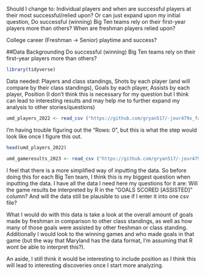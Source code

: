Should I change to: 
Individual players and when are successful players at their most successful/relied upon? 
Or can just expand upon my initial question, Do successful (winning) Big Ten teams rely on their first-year players more than others? When are freshman players relied upon? 

College career (Freshman -> Senior) playtime and success? 

##Data Backgrounding 
Do successful (winning) Big Ten teams rely on their first-year players more than others? 

```r
library(tidyverse)
```

Data needed: Players and class standings, Shots by each player (and will compare by their class standings), Goals by each player, Assists by each player, Position (I don't think this is necessary for my question but I think can lead to interesting results and may help me to further expand my analysis to other stories/questions)

```r
umd_players_2022 <- read_csv ("https://github.com/gryan517/-jour479x_fall_2023/blob/main/data/umd_2022_player_stats.csv")
```

I'm having trouble figuring out the "Rows: 0", but this is what the step would look like once I figure this out.

```r
head(umd_players_2022)
```

```r
umd_gameresults_2023 <- read_csv ("https://github.com/gryan517/-jour479x_fall_2023/blob/7cb7b8612eb310502f086ea26d3032c20871c854/data/umd_2022_gameresults.csv")
```
I feel that there is a more simplified way of inputting the data. So before doing this for each Big Ten team, I think this is my biggest question when inputting the data. I have all the data I need here my questions for it are: Will the game results be interpreted by R in the "GOALS SCORED [ASSISTED]" column? And will the data still be plausible to use if I enter it into one csv file?

What I would do with this data is take a look at the overall amount of goals made by freshman in comparison to other class standings, as well as how many of those goals were assisted by other freshman or class standing. Additionally I would look to the winning games and who made goals in that game (but the way that Maryland has the data format, I'm assuming that R wont be able to interpret this?). 

An aside, I still think it would be interesting to include position as I think this will lead to interesting discoveries once I start more analyzing.
